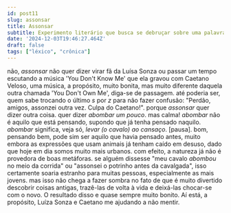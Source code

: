 ```yaml
---
id: post11
slug: assonsar
title: Assonsar
subtitle: Experimento literário que busca se debruçar sobre uma palavra e extrair dela uma crônica (ruim que seja) a partir do seu significado.
date: '2024-12-03T19:46:27.464Z'
draft: false
tags: ["léxico", "crônica"]
---
```

não, _assonsar_ não quer dizer virar fã da Luísa Sonza ou
passar um tempo escutando a música 'You Don't Know Me'
que ela gravou com Caetano Veloso, uma música,
a propósito, muito bonita, mas muito diferente daquela outra
chamada 'You Don't Own Me', diga-se de passagem. 
até poderia ser, quem sabe trocando o último _s_ por _z_
para não fazer confusão: "Perdão, amigos, assonzei
outra vez. Culpa do Caetano!". porque 
_assonsar_ quer dizer outra coisa. 
quer dizer _abombar um pouco_. mas calma!
_abombar_ não é aquilo que está pensando, 
supondo que já tenha pensado naquilo.
_abombar_ significa, veja só, _levar (o cavalo) ao cansaço_. [pausa].
bom, pensando bem, pode sim ser aquilo que havia pensado antes, 
muito embora as expressões que usam animais já tenham caído em desuso, dado que
hoje em dia somos muito mais urbanos. com efeito, a natureza já não é 
provedora de boas metáforas. se alguém dissesse 
"meu cavalo _abombou_ no meio da corrida" ou "assonsei o potrinho antes da cavalgada",
isso certamente soaria estranho para muitas pessoas, especialmente as mais jovens.
mas isso não chega a fazer sombra no fato de que 
é muito divertido descobrir coisas antigas, trazê-las de volta
à vida e deixá-las chocar-se com o novo. O resultado disso e quase sempre
muito bonito. Aí está, a propósito, Luíza Sonza e Caetano me ajudando a não mentir.

